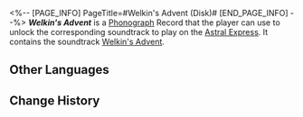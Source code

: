 <%-- [PAGE_INFO]
PageTitle=#Welkin's Advent (Disk)#
[END_PAGE_INFO] --%>
{{Item Infobox
|title       = ''Welkin's Advent''
|id          = 210362
|image       = Item Welkin's Advent (Disk).png{{subst:void|<!--$UPLOAD:<<SpriteOutput/ItemFigures/210001.png>-<Item Welkin's Advent (Disk).png>-<Item Icons>>-->}}
|type        = Disk
|invCategory = Valuables
|rarity      = 3
|effect      = 
|description = A record that can be played on the Express' phonograph. It might be a chance acquisition or a gift from someone else. All sorts of memories surge up when the music plays &mdash; the smiles, encounters, touches, and the excitement of battle. Maybe that is why people still collect records even as society rapidly advances.<br />The current record contains the track "Welkin's Advent."
}}
{{Description|''Soaring amongst clouds, where winds bewuther. Swirling mast shoot toward the sky, where the silver stream slings.''}}
'''''Welkin's Advent''''' is a [[Phonograph]] Record that the player can use to unlock the corresponding soundtrack to play on the [[Astral Express]]. It contains the soundtrack [[Welkin's Advent]].

==Other Languages==
{{Other Languages
|en   = ''Welkin's Advent''
|zhs  = 《天霄登临》
|zht  = 《天霄登臨》
|ja   = 『天霄からの登臨』
|ko   = ≪창공 유람≫
|es   = Ascensión celestial
|fr   = «&nbsp;Welkin's Advent&nbsp;»
|ru   = Welkin's Advent
|th   = "Welkin's Advent"
|vi   = "Hướng Đến Vòm Trời"
|de   = „Besichtigung des Himmels“
|id   = "Welkin's Advent"
|pt   = "Welkin's Advent"
}}

==Change History==
{{Change History|2.5}}